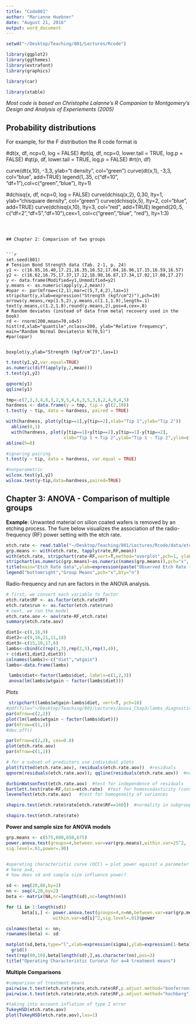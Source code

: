 ```yaml
---
title: "Code801"
author: "Marianne Huebner"
date: "August 21, 2016"
output: word_document
---
```


```r
setwd("~/Desktop/Teaching/801/Lectures/Rcode")

library(ggplot2)
library(ggthemes)
library(extrafont)
library(graphics)

library(car)

library(xtable)
```


*Most code is based on Christophe Lalanne's R Companion to Montgomery's Design and Analysis of Experiements (2005)*

## Probability distributions

For example, for the F distribution the R code format is \tt{df(x, df1, df2, log = FALSE)} where
\tt{df} gives the density, \tt{pf}  the distribution function, \tt{qf} is 
the quantile function, and \tt{rf} generates random deviates.
```r

curve(dnorm(x,0,1), -3,3, ylab="normal density", col="blue")
curve(dnorm(x,1,1), -3,3, col="green", add=TRUE)
curve(dnorm(x,0,2), -3,3, col="red", add=TRUE)

#dt(x, df, ncp=0, log = FALSE)
#pt(q, df, ncp=0, lower.tail = TRUE, log.p = FALSE)
#qt(p, df,        lower.tail = TRUE, log.p = FALSE)
#rt(n, df)

curve(dt(x,10), -3,3, ylab="t density", col="green")
curve(dt(x,1), -3,3, col="blue", add=TRUE)
 legend(1,.35, c("df=10", "df=1"),col=c("green","blue"), lty=1)

#dchisq(x, df, ncp=0, log = FALSE)
curve(dchisq(x,2), 0,30, lty=1, ylab="chisquare density", col="green")
curve(dchisq(x,5),  lty=2, col="blue", add=TRUE)
curve(dchisq(x,10),  lty=3, col="red", add=TRUE)
legend(20,.5, c("df=2","df=5","df=10"),cex=1, col=c("green","blue", "red"), lty=1:3)
```



## Chapter 2: Comparison of two groups


```r
set.seed(801)
# Tension Bond Strength data (Tab. 2-1, p. 24)
y1 <- c(16.85,16.40,17.21,16.35,16.52,17.04,16.96,17.15,16.59,16.57)
y2 <- c(16.62,16.75,17.37,17.12,16.98,16.87,17.34,17.02,17.08,17.27)
y <- data.frame(Modified=y1,Unmodified=y2)
y.means <- as.numeric(apply(y,2,mean))
#opar <- par(mfrow=c(2,1),mar=c(5,7,4,2),las=1) 
stripchart(y,xlab=expression("Strength (kgf/cm^2)"),pch=19) 
arrows(y.means,rep(1.5,2),y.means,c(1.1,1.9),length=.1) 
text(y.means,c(1.2,1.8),round(y.means,2),pos=4,cex=.8)
# Random deviates (instead of data from metal recovery used in the book) 
rd <- rnorm(200,mean=70,sd=5)
hist(rd,xlab="quantile",nclass=200, ylab="Relative frequency",
main="Random Normal Deviates\n N(70,5)") 
#par(opar)


boxplot(y,ylab="Strength (kgf/cm^2)",las=1)
```

```r
t.test(y1,y2,var.equal=TRUE)
as.numeric(diff(apply(y,2,mean)))
t.test(y1,y2)

qqnorm(y1)
qqline(y1)

```


```r
tmp<-c(7,3,3,4,8,3,2,9,5,4,6,3,5,3,8,2,4,9,4,5)
hardness <- data.frame(y = tmp, tip = gl(2,10))
t.test(y ~ tip, data = hardness, paired = TRUE)

with(hardness, plot(y[tip==1],y[tip==2],xlab="Tip 1",ylab="Tip 2"))
  abline(0,1)
  with(hardness, plot(y[tip==1]+y[tip==2],y[tip==1]-y[tip==2],
                      xlab="Tip 1 + Tip 2",ylab="Tip 1 - Tip 2",ylim=c(-3,3)))
abline(h=0)

#ignoring pairing
t.test(y ~ tip, data = hardness, var.equal = TRUE)

#nonparametric
wilcox.test(y1,y2)
wilcox.test(y~tip,data=hardness,paired=TRUE)
```


## Chapter 3: ANOVA - Comparison of multiple groups


**Example**: Unwanted material on silion coated wafers is removed by an etching process. The fiure below visualizes the association of the radio-frequency (RF) power setting with the etch rate.

```r
etch.rate <- read.table("~/Desktop/Teaching/801/Lectures/Rcode/data/etchrate.txt",header=T)
grp.means <- with(etch.rate, tapply(rate,RF,mean))
with(etch.rate, stripchart(rate~RF,vert=T,method="overplot",pch=1, ylab=""));
stripchart(as.numeric(grp.means)~as.numeric(names(grp.means)),pch="x", cex=1.5,vert=T,add=T)
title(main="Etch Rate data",ylab=expression(paste("Observed Etch Rate (",ring(A),"/min)")),xlab="RF Power (W)");
legend("bottomright","Group Means",pch="x",bty="n")
```


Radio-frequency and run are factors in the ANOVA analysis.
```r
# first, we convert each variable to factor 
etch.rate$RF <- as.factor(etch.rate$RF)
etch.rate$run <- as.factor(etch.rate$run) 
# next, we run the model
etch.rate.aov <- aov(rate~RF,etch.rate) 
summary(etch.rate.aov)
```

```r
diet1<-c(8,16,9)
diet2<-c(9,16,21,11,18)
diet3<-c(15,10,17,6)
lambs<-cbind(c(rep(1,3),rep(2,5),rep(3,4)),
+ c(diet1,diet2,diet3))
colnames(lambs)<-c("diet","wtgain")
lambs<-data.frame(lambs)

 lambs$diet<-factor(lambs$diet, labels=c(1,2,3))
 anova(lm(lambs$wtgain ~ factor(lambs$diet)))
```

Plots
```r
 stripchart(lambs$wtgain~lambs$diet, vert=T, pch=16)
#pdf(file="~/Desktop/Teaching/801/Lectures/Anova_Chap3/lambs_diagnostics.pdf")
par(mfrow=c(2,2))
plot(lm(lambs$wtgain ~ factor(lambs$diet)))
par(mfrow=c(1,1))
#dev.off()
```

```r
par(mfrow=c(2,2), cex=0.8)
plot(etch.rate.aov)
par(mfrow=c(1,1))

# for a subset of predictors use individual plots
plot(fitted(etch.rate.aov), residuals(etch.rate.aov))  #residuals
qqnorm(residuals(etch.rate.aov)); qqline(residuals(etch.rate.aov))  #normal qq-plot   

durbinWatsonTest(etch.rate.aov)  #test for independence of residuals
bartlett.test(rate~RF,data=etch.rate)  #test for homoscedasticity (constant variance)
leveneTest(etch.rate.aov)   #test for homogeneity of variances

shapiro.test(etch.rate$rate[etch.rate$RF==160])  #normality in subgroups

shapiro.test(etch.rate$rate)  
```



**Power and sample size for ANOVA models**
```r

grp.means <- c(575,600,650,675) 
power.anova.test(groups=4,between.var=var(grp.means),within.var=25^2,
sig.level=.01,power=.90)


#operating characteristic curve (OCC) = plot power against a parameter
# here a=4, 
# how does sd and sample size influence power?

sd <- seq(20,80,by=2)
nn <- seq(4,20,by=2)
beta <- matrix(NA,nr=length(sd),nc=length(nn))

for (i in 1:length(sd))
      beta[i,] <- power.anova.test(groups=4,n=nn,between.var=var(grp.means),
                  within.var=sd[i]^2,sig.level=.01)$power 

colnames(beta) <- nn; 
rownames(beta) <- sd

matplot(sd,beta,type="l",xlab=expression(sigma),ylab=expression(1-beta),col=1, lty=1)
  grid()
text(rep(80,10),beta[length(sd),],as.character(nn),pos=3) 
title("Operating Characteristic Curve\n for a=4 treatment means")
```

**Multiple Comparisons**

```r
#comparison of treatment means
pairwise.t.test(etch.rate$rate,etch.rate$RF,p.adjust.method="bonferroni") 
pairwise.t.test(etch.rate$rate,etch.rate$RF,p.adjust.method="hochberg")

#taking into account inflation of type I error
TukeyHSD(etch.rate.aov) 
plot(TukeyHSD(etch.rate.aov),las=1)
```




